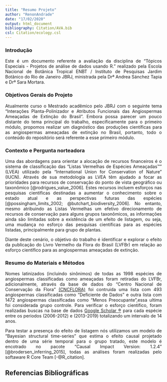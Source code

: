 ```yaml
---
title: "Resumo Projeto"
author: "RenonAndrade"
date: "17/02/2020"
output: html_document
bibliography: Citation/AVA.bib
csl: Citation/ecology.csl
---
```


<style>
body {
text-align: justify}
</style>


### Introdução

Este é um documento referente a avaliação da disciplina de "Tópicos Especiais - Projetos de análise de dados usando R." realizado pela Escola Nacional de Botânica Tropical ENBT / Instituto de Pesquisas Jardim Botânico do Rio de Janeiro JBRJ, ministrada pela Drª Andrea Sánchez Tapia e Drª Sara Mortara.  

### Objetivos Gerais do Projeto

Atualmente curso o Mestrado acadêmico pelo JBRJ com o seguinte tema "Interações Planta-Polinizador e Atributos Funcionais das
Angiospermas Ameaçadas de Extinção do Brasil". Embora possa parecer um pouco distante do tema principal do trabalho, especificamente para o primeiro módulo, propomos realizar um diagnóstico das produções científicas para as angiospermas ameaçadas de extinção no Brasil, portanto, todo o conteúdo do repositório será referente a esse primeiro módulo. 

### Contexto e Pergunta norteadora

Uma das abordagens para orientar a alocação de recursos financeiros é o sistema de classificação das “Listas Vermelhas de Espécies Ameaçadas™” (LVEA) utilizado pela “International Union for Conservation of Nature” (IUCN). Através de sua metodologia as LVEA têm ajudado a focar as prioridades para recursos de conservação do ponto de vista geográfico ou taxonômico [@rodrigues_value_2006]. Estes recursos incluem esforços nas pesquisas cientificas destinadas a aumentar o conhecimento sobre o estado atual e as perspectivas futuras das espécies [@possingham_limits_2002; @butchart_biodiversity_2006]. No entanto, mesmo atribuindo as Listas Vermelhas um efetivo direcionamento de recursos de conservação para alguns grupos taxonômicos, as informações ainda são limitadas sobre a existência de um efeito de listagem, ou seja, uma mudança no esforço das pesquisas cientificas para as espécies listadas, principalmente para grupo de plantas.

Diante deste cenário, o objetivo do trabalho é identificar e explorar o efeito da publicação do Livro Vermelho da Flora do Brasil (LVFBr) em relação ao esforço científico para as angiospermas ameaçadas de extinção.

### Resumo do Materiais e Métodos

Nomes latinizados (incluindo sinônimos) de todas as 1998 espécies de angiospermas classificadas como ameaçadas foram retiradas do LVFBr, adicionalmente, através da base de dados do "Centro Nacional de Conservação da Flora" [(CNCFLORA)](http://www.cncflora.jbrj.gov.br/portal) foi contruida uma lista com 493 angiospermas classificadas como "Deficiente de Dados" e outra lista com 1472 angiospermas classificadas como "Menos Preocupante",essa ultima foi considerada grupo controle. Para verificar o esforço cientifico, foram realizadas buscas na base de dados [Google Scholar ®](https://scholar.google.com/) para cada espécie entre os periodos (2006-2012) e (2013-2019) totalizando um intervalo de 14 anos.

Para testar a presença do efeito de listagem nós utilizamos um modelo de “Bayesian structural time-series” que estima o efeito causal projetado dentro de uma série temporal para o grupo tratado, este modelo é encotrado no pacote "Causal Impact Version: 1.2.4" [@brodersen_inferring_2015], todas as análises foram realizadas pelo softaware R Core Team [-@R_citation].

## Referencias Bibliográficas 
